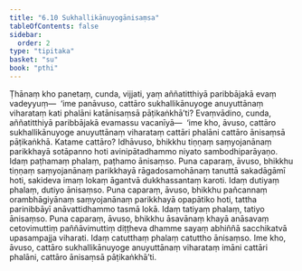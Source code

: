 ```yaml
---
title: "6.10 Sukhallikānuyogānisaṃsa"
tableOfContents: false
sidebar:
  order: 2
type: "tipitaka"
basket: "su"
book: "pthi"
---
```



<DynamicBreadcrumb />

<Division number="185" book="pthi" bookNo="8" page="109">

<Paragraph number="376" book="pthi">
Ṭhānaṃ kho panetaṃ, cunda, vijjati, yaṃ aññatitthiyā paribbājakā evaṃ vadeyyuṃ—  ‘ime panāvuso, cattāro sukhallikānuyoge anuyuttānaṃ viharataṃ kati phalāni katānisaṃsā pāṭikaṅkhā’ti? Evaṃvādino, cunda, aññatitthiyā paribbājakā evamassu vacanīyā—  ‘ime kho, āvuso, cattāro sukhallikānuyoge anuyuttānaṃ viharataṃ cattāri phalāni cattāro ānisaṃsā pāṭikaṅkhā. Katame cattāro? Idhāvuso, bhikkhu tiṇṇaṃ saṃyojanānaṃ parikkhayā sotāpanno hoti avinipātadhammo niyato sambodhiparāyaṇo. Idaṃ paṭhamaṃ phalaṃ, paṭhamo ānisaṃso. Puna caparaṃ, āvuso, bhikkhu tiṇṇaṃ saṃyojanānaṃ parikkhayā rāgadosamohānaṃ tanuttā sakadāgāmī hoti, sakideva imaṃ lokaṃ āgantvā dukkhassantaṃ karoti. Idaṃ dutiyaṃ phalaṃ, dutiyo ānisaṃso. Puna caparaṃ, āvuso, bhikkhu pañcannaṃ orambhāgiyānaṃ saṃyojanānaṃ parikkhayā opapātiko hoti, tattha parinibbāyī anāvattidhammo tasmā lokā. Idaṃ tatiyaṃ phalaṃ, tatiyo ānisaṃso. Puna caparaṃ, āvuso, bhikkhu āsavānaṃ khayā anāsavaṃ cetovimuttiṃ paññāvimuttiṃ diṭṭheva dhamme sayaṃ abhiññā sacchikatvā upasampajja viharati. Idaṃ catutthaṃ phalaṃ catuttho ānisaṃso. Ime kho, āvuso, cattāro sukhallikānuyoge anuyuttānaṃ viharataṃ imāni cattāri phalāni, cattāro ānisaṃsā pāṭikaṅkhā’ti.
</Paragraph>
</Division>